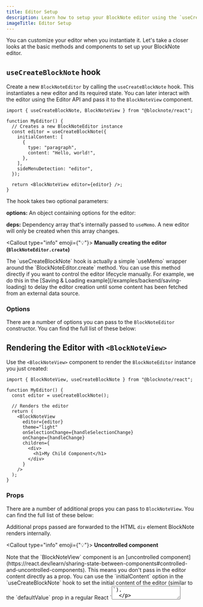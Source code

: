 ```yaml
---
title: Editor Setup
description: Learn how to setup your BlockNote editor using the `useCreateBlockNote` hook and the `BlockNoteView` component.
imageTitle: Editor Setup
---
```


You can customize your editor when you instantiate it. Let's take a closer looks at the basic methods and components to set up your BlockNote editor.

## `useCreateBlockNote` hook

Create a new `BlockNoteEditor` by calling the `useCreateBlockNote` hook. This instantiates a new editor and its required state. You can later interact with the editor using the Editor API and pass it to the `BlockNoteView` component.

```tsx
import { useCreateBlockNote, BlockNoteView } from "@blocknote/react";

function MyEditor() {
  // Creates a new BlockNoteEditor instance
  const editor = useCreateBlockNote({
    initialContent: [
      {
        type: "paragraph",
        content: "Hello, world!",
      },
    ],
    sideMenuDetection: "editor",
  });

  return <BlockNoteView editor={editor} />;
}
```

The hook takes two optional parameters:

**options:** An object containing options for the editor:

**deps:** Dependency array that's internally passed to `useMemo`. A new editor will only be created when this array changes.

<Callout type="info" emoji={"💡"}>
  <strong>Manually creating the editor (`BlockNoteEditor.create`)</strong>
  <p>
    The `useCreateBlockNote` hook is actually a simple `useMemo` wrapper around
    the `BlockNoteEditor.create` method. You can use this method directly if you
    want to control the editor lifecycle manually. For example, we do this in
    the [Saving & Loading example](/examples/backend/saving-loading) to delay
    the editor creation until some content has been fetched from an external
    data source.
  </p>
</Callout>

### Options

There are a number of options you can pass to the `BlockNoteEditor` constructor. You can find the full list of these below:

<auto-type-table
  path="../../../../packages/core/src/editor/BlockNoteEditor.ts"
  name="BlockNoteEditorOptions"
/>

## Rendering the Editor with `<BlockNoteView>`

Use the `<BlockNoteView>` component to render the `BlockNoteEditor` instance you just created:

```tsx
import { BlockNoteView, useCreateBlockNote } from "@blocknote/react";

function MyEditor() {
  const editor = useCreateBlockNote();

  // Renders the editor
  return (
    <BlockNoteView
      editor={editor}
      theme="light"
      onSelectionChange={handleSelectionChange}
      onChange={handleChange}
      children={
        <div>
          <h1>My Child Component</h1>
        </div>
      }
    />
  );
}
```

### Props

There are a number of additional props you can pass to `BlockNoteView`. You can find the full list of these below:

<auto-type-table
  path="../../../../packages/react/src/editor/BlockNoteView.tsx"
  name="BlockNoteViewProps"
/>

Additional props passed are forwarded to the HTML `div` element BlockNote renders internally.

<Callout type="info" emoji={"💡"}>
  <strong>Uncontrolled component</strong>
  <p>
    Note that the `BlockNoteView` component is an [uncontrolled component](https://react.dev/learn/sharing-state-between-components#controlled-and-uncontrolled-components). 
    This means you don't pass in the editor content directly as a prop. You can use the `initialContent` option in the `useCreateBlockNote` hook to set the initial content of the editor (similar to the `defaultValue` prop in a regular React `<textarea>`).
  </p>
  <p>
    BlockNote handles the complexities and performance optimizations of managing editor state internally. You can interact with the editor content using the [Editor API](/docs/editor-api).
  </p>
</Callout>
